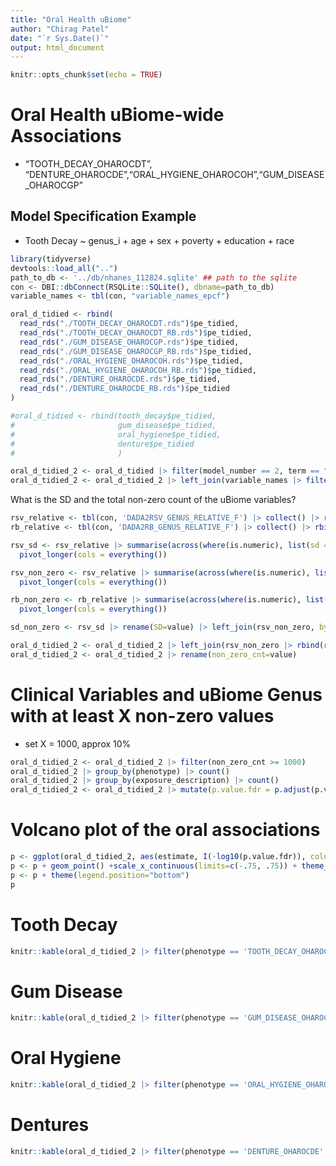 ```yaml
---
title: "Oral Health uBiome"
author: "Chirag Patel"
date: "`r Sys.Date()`"
output: html_document
---
```


```r
knitr::opts_chunk$set(echo = TRUE)
```

# Oral Health uBiome-wide Associations

- "TOOTH_DECAY_OHAROCDT", "DENTURE_OHAROCDE","ORAL_HYGIENE_OHAROCOH","GUM_DISEASE_OHAROCGP"

## Model Specification Example

- Tooth Decay ~ genus_i + age + sex + poverty + education + race

```r
library(tidyverse)
devtools::load_all("..")
path_to_db <- '../db/nhanes_112824.sqlite' ## path to the sqlite 
con <- DBI::dbConnect(RSQLite::SQLite(), dbname=path_to_db) 
variable_names <- tbl(con, "variable_names_epcf") 
```

```r

oral_d_tidied <- rbind(
  read_rds("./TOOTH_DECAY_OHAROCDT.rds")$pe_tidied,
  read_rds("./TOOTH_DECAY_OHAROCDT_RB.rds")$pe_tidied,
  read_rds("./GUM_DISEASE_OHAROCGP.rds")$pe_tidied,
  read_rds("./GUM_DISEASE_OHAROCGP_RB.rds")$pe_tidied,
  read_rds("./ORAL_HYGIENE_OHAROCOH.rds")$pe_tidied,
  read_rds("./ORAL_HYGIENE_OHAROCOH_RB.rds")$pe_tidied,
  read_rds("./DENTURE_OHAROCDE.rds")$pe_tidied,
  read_rds("./DENTURE_OHAROCDE_RB.rds")$pe_tidied
)

#oral_d_tidied <- rbind(tooth_decay$pe_tidied,
#                       gum_disease$pe_tidied,
#                       oral_hygiene$pe_tidied,
#                       denture$pe_tidied
#                       )

```

```r
oral_d_tidied_2 <- oral_d_tidied |> filter(model_number == 2, term == "expo")
oral_d_tidied_2 <- oral_d_tidied_2 |> left_join(variable_names |> filter(Begin.Year == 2009) |> select(Variable.Name, Variable.Description) |> collect(),by=c("exposure"="Variable.Name")) |> rename(exposure_description = Variable.Description)
```


What is the SD and the total non-zero count of the uBiome variables?
```r
rsv_relative <- tbl(con, 'DADA2RSV_GENUS_RELATIVE_F') |> collect() |> rbind(tbl(con, 'DADA2RSV_GENUS_RELATIVE_G') |> collect())
rb_relative <- tbl(con, 'DADA2RB_GENUS_RELATIVE_F') |> collect() |> rbind(tbl(con, 'DADA2RB_GENUS_RELATIVE_G') |> collect())

rsv_sd <- rsv_relative |> summarise(across(where(is.numeric), list(sd = sd), .names = "{.col}")) |> 
  pivot_longer(cols = everything())

rsv_non_zero <- rsv_relative |> summarise(across(where(is.numeric), list(non_z = ~sum(.x>0)), .names = "{.col}")) |> 
  pivot_longer(cols = everything())

rb_non_zero <- rb_relative |> summarise(across(where(is.numeric), list(non_z = ~sum(.x>0)), .names = "{.col}")) |> 
  pivot_longer(cols = everything())

sd_non_zero <- rsv_sd |> rename(SD=value) |> left_join(rsv_non_zero, by="name") |> rename(non_zero_cnt = value)

```

```r
oral_d_tidied_2 <- oral_d_tidied_2 |> left_join(rsv_non_zero |> rbind(rb_non_zero), by=c("exposure"="name")) 
oral_d_tidied_2 <- oral_d_tidied_2 |> rename(non_zero_cnt=value)
```

# Clinical Variables and uBiome Genus with at least X non-zero values
- set X = 1000, approx 10%
```r
oral_d_tidied_2 <- oral_d_tidied_2 |> filter(non_zero_cnt >= 1000)
oral_d_tidied_2 |> group_by(phenotype) |> count()
oral_d_tidied_2 |> group_by(exposure_description) |> count()
oral_d_tidied_2 <- oral_d_tidied_2 |> mutate(p.value.fdr = p.adjust(p.value, "BH"))
```


# Volcano plot of the oral associations

```r
p <- ggplot(oral_d_tidied_2, aes(estimate, I(-log10(p.value.fdr)), color=phenotype ))
p <- p + geom_point() +scale_x_continuous(limits=c(-.75, .75)) + theme_bw() + geom_hline(yintercept=-log10(.05))
p <- p + theme(legend.position="bottom")
p
```

# Tooth Decay

```r
knitr::kable(oral_d_tidied_2 |> filter(phenotype == 'TOOTH_DECAY_OHAROCDT', p.value.fdr < 0.05) |> select(exposure_description, estimate, p.value.fdr) |> arrange(p.value.fdr))
```

# Gum Disease

```r
knitr::kable(oral_d_tidied_2 |> filter(phenotype == 'GUM_DISEASE_OHAROCGP', p.value.fdr < 0.05) |> select(exposure_description, estimate, p.value.fdr) |> arrange(p.value.fdr))
```

# Oral Hygiene

```r
knitr::kable(oral_d_tidied_2 |> filter(phenotype == 'ORAL_HYGIENE_OHAROCOH', p.value.fdr < 0.05) |> select(exposure_description, estimate, p.value.fdr) |> arrange(p.value.fdr))
```

# Dentures 

```r
knitr::kable(oral_d_tidied_2 |> filter(phenotype == 'DENTURE_OHAROCDE', p.value.fdr < 0.05) |> select(exposure_description, estimate, p.value.fdr) |> arrange(p.value.fdr))
```
